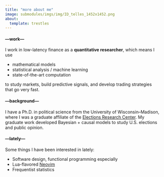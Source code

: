 ```yaml
---
title: "more about me"
image: submodules/imgs/img/ID_telles_1452x1452.png
about:
  template: trestles
---
```


#### **---work---**

I work in low-latency finance as a **quantitative researcher**,
which means I use 

- mathematical models
- statistical analysis / machine learning
- state-of-the-art computation

to study markets, build predictive signals, and develop trading strategies that go very fast.

#### **---background---**

I have a Ph.D. in political science from the University of Wisconsin–Madison,
where I was a graduate affiliate of the [Elections Research Center](https://elections.wisc.edu).
My graduate work developed Bayesian + causal models to study U.S. elections and public opinion.


#### **---lately---**

Some things I have been interested in lately:

- Software design, functional programming especially
- Lua-flavored [Neovim](https://github.com/mikedecr/neovim-configs/tree/lua)
- Frequentist statistics

